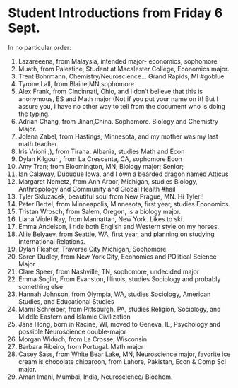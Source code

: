 Student Introductions from Friday 6 Sept.
========================================================

In no particular order:

1. Lazareeena, from Malaysia, intended major- economics, sophomore
1. Muath, from Palestine, Student at Macalester College, Economics major.
1. Trent Bohrmann, Chemistry/Neuroscience... Grand Rapids, MI #goblue
1. Tyrone Lall, from Blaine,MN,sophomore  
1. Alex Frank, from Cincinnati, Ohio, and I don't believe that this is anonymous, ES and Math major (Not if you put your name on it!  But I assure you, I have no other way to tell from the document who is doing the typing.
1. Adrian Chang, from Jinan,China. Sophomore. Biology and Chemistry Major.
1. Jolena Zabel, from Hastings, Minnesota, and my mother was my last math teacher.
1. Iris Vrioni ;), from Tirana, Albania, studies Math and Econ
1. Dylan Kilgour , from La Crescenta, CA, sophomore Econ
1. Amy Tran; from Bloomington, MN; Biology major; Senior; 
1. Ian Calaway, Dubuque Iowa, and I own a bearded dragon named Atticus
1. Margaret Nemetz, from Ann Arbor, Michigan, studies Biology, Anthropology and Community and Global Health #hail
1. Tyler Skluzacek, beautiful soul from New Prague, MN.  Hi Tyler!!
1. Peter Bertel, from Minneapolis, Minnesota, first year, studies Economics.
1. Tristan Wrosch, from Salem, Oregon, is a biology major.
1. Liana Violet Ray, from Manhattan, New York.  Likes to ski.
1. Emma Andelson, I ride both English and Western style on my horses.
1. Allie Belyaev, from Seattle, WA, first year, and planning on studying International Relations.
1. Dylan Flesher, Traverse City Michigan, Sophomore
1. Soren Dudley, from New York City, Economics and POlitical Science Major
1. Clare Speer, from Nashville, TN, sophomore, undecided major
1. Emma Soglin, From Evanston, Illinois, studies Sociology and probably something else 
1. Hannah Johnson, from Olympia, WA, studies Sociology, American Studies, and Educational Studies
1. Marni Schreiber, from Pittsburgh, PA, studies Religion, Sociology, and Middle Eastern and Islamic Civilization
1. Jana Hong, born in Racine, WI, moved to Geneva, IL, Psychology and possible Neuroscience double-major
1. Morgan Widuch, from La Crosse, Wisconsin
1. Barbara Ribeiro, from Portugal. Math major 
1. Casey Sass, from White Bear Lake, MN, Neuroscience major, favorite ice cream is chocolate chiparoon, from Lahore, Pakistan, Econ & Comp Sci major. 
1. Aman Imani, Mumbai, India, Neuroscience/ Biochem.
